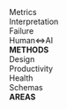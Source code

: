 ```{=html}
<div class="grid ri-grid">
<div class="perspective">
  <div class='resint_card-container spread'>
    <div class='resint_card resint_card-resint_card1 resint_card-set-methods'>
      <div class='resint_card__face resint_card__face--top'>
        <span class='resint_card__value'>
          Metrics
        </span>
      </div>
    </div>
    <div class='resint_card resint_card-resint_card2 resint_card-set-methods'>
      <div class='resint_card__face resint_card__face--top'>
        <span class='resint_card__value'>
          Interpretation
        </span>
      </div>
    </div>
    <div class='resint_card resint_card-resint_card3 resint_card-set-methods'>
      <div class='resint_card__face resint_card__face--top'>
        <span class='resint_card__value'>
          Failure
        </span>
      </div>
    </div>
    <div class='resint_card resint_card-resint_card4 resint_card-set-methods'>
      <div class='resint_card__face resint_card__face--top'>
        <span class='resint_card__value'>
          Human⇔AI
        </span>
      </div>
    <div class='resint_card__face resint_card__face--top card4_category'>
        <span class='resint_card__value'>
          <b>METHODS</b>
        </span>
      </div>
    </div>
  </div>
</div>
<div class="perspective">
  <div class='resint_card-container spread'>
    <div class='resint_card resint_card-resint_card1 resint_card-set-areas'>
      <div class='resint_card__face resint_card__face--top'>
        <span class='resint_card__value'>
          Design
        </span>
      </div>
    </div>
    <div class='resint_card resint_card-resint_card2 resint_card-set-areas'>
      <div class='resint_card__face resint_card__face--top'>
        <span class='resint_card__value'>
          Productivity
        </span>
      </div>
    </div>
    <div class='resint_card resint_card-resint_card3 resint_card-set-areas'>
      <div class='resint_card__face resint_card__face--top'>
        <span class='resint_card__value'>
          Health
        </span>
      </div>
    </div>
    <div class='resint_card resint_card-resint_card4 resint_card-set-areas'>
      <div class='resint_card__face resint_card__face--top'>
        <span class='resint_card__value'>
          Schemas
        </span>
      </div>
      <div class='resint_card__face resint_card__face--top card4_category'>
        <span class='resint_card__value'>
          <b>AREAS</b>
        </span>
      </div>
    </div>
  </div>
</div>
</div>
```